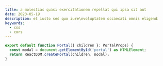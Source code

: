 ```yaml
---
title: a molestias quasi exercitationem repellat qui ipsa sit aut
date: 2023-05-19
description: et iusto sed quo iure\nvoluptatem occaecati omnis eligendi aut ad\nvoluptatem doloribus vel accusantium quis pariatur\nmolestiae porro eius odio et labore et velit aut
keywords:
  - css
  - cors
---
```


```js
export default function Portal({ children }: PorTalProps) {
  const modal = document.getElementById('portal') as HTMLElement;
  return ReactDOM.createPortal(children, modal);
}
```
